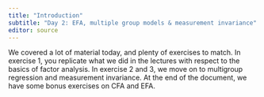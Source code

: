 ```yaml
---
title: "Introduction"
subtitle: "Day 2: EFA, multiple group models & measurement invariance"
editor: source
---
```


We covered a lot of material today, and plenty of exercises to match. In exercise 1, you replicate what we did in the lectures with respect to the basics of factor analysis. In exercise 2 and 3, we move on to multigroup regression and measurement invariance. At the end of the document, we have some bonus exercises on CFA and EFA.
